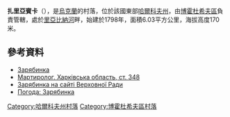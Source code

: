 {{coord|50|13|24|N|35|33|9|E|scale:30000_region:UA|display=title}}

'''扎里亞賓卡'''（{{lang-uk|Зарябинка}}），是[[烏克蘭|烏克蘭]]的村落，位於該國東部[[哈爾科夫州|哈爾科夫州]]，由[[博霍杜希夫區|博霍杜希夫區]]負責管轄，處於[[里亞比納河|里亞比納河]]畔，始建於1798年，面積6.03平方公里，海拔高度170米。

==參考資料==
*[http://gska2.rada.gov.ua/pls/z7502/A005?rdat1=09.01.2009&rf7571=32389 Зарябинка]{{dead link|date=2018年3月 |bot=InternetArchiveBot |fix-attempted=yes }}
*[http://www.memory.gov.ua:8080/data/upload/publication/main/ua/1090/41.pdf Мартиролог. Харківська область, ст. 348] {{Wayback|url=http://www.memory.gov.ua:8080/data/upload/publication/main/ua/1090/41.pdf |date=20140223233012 }}
* [http://gska2.rada.gov.ua/pls/z7502/A005?rdat1=04.04.2007&rf7571=32389 Зарябинка на сайті Верховної Ради]{{dead link|date=2018年3月 |bot=InternetArchiveBot |fix-attempted=yes }}
* [http://weather.in.ua/ua/har'kovskaja/8625 Погода: Зарябинка] {{Wayback|url=http://weather.in.ua/ua/har'kovskaja/8625 |date=20160323025625 }}

{{DEFAULTSORT:Зарябинка}}
[[Category:哈爾科夫州村落|Category:哈爾科夫州村落]]
[[Category:博霍杜希夫區村落|Category:博霍杜希夫區村落]]


{{Kharkiv-geo-stub}}
